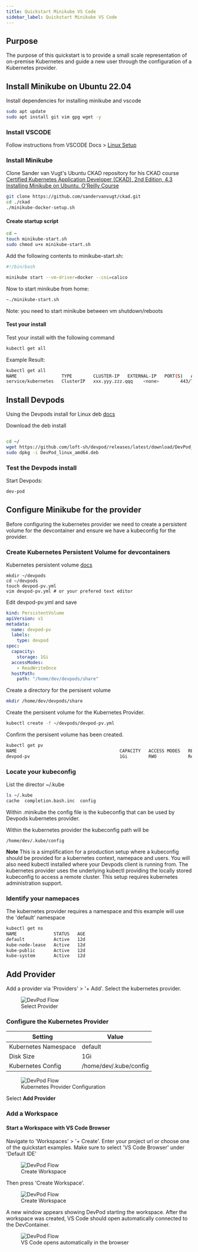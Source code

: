 ```yaml
---
title: Quickstart Minikube VS Code
sidebar_label: Quickstart Minikube VS Code
---
```




## Purpose

The purpose of this quickstart is to provide a small scale representation of on-premise Kubernetes and guide a new user through the configuration of a Kubernetes provider.

<SetupVirtualbox />

<VirtualboxUbuntu2204 />

## Install Minikube on Ubuntu 22.04

Install dependencies for installing minikube and vscode
```sh
sudo apt update
sudo apt install git vim gpg wget -y
```

### Install VSCODE

Follow instructions from VSCODE Docs > [Linux Setup](https://code.visualstudio.com/docs/setup/linux)

### Install Minikube

Clone Sander van Vugt's Ubuntu CKAD repository for his CKAD course [Certified Kubernetes Application Developer (CKAD), 2nd Edition, 4.3 Installing Minikube on Ubuntu. O'Reilly Course](https://learning.oreilly.com/videos/certified-kubernetes-application/9780137841509/9780137841509-CKAD_01_04_03/)

```sh
git clone https://github.com/sandervanvugt/ckad.git
cd ./ckad
./minikube-docker-setup.sh
```

#### Create startup script

```sh
cd ~
touch minikube-start.sh
sudo chmod u+x minikube-start.sh
```

Add the following contents to minikube-start.sh:

```bash
#!/bin/bash

minikube start --vm-driver=docker --cni=calico
```

Now to start minikube from home:

```sh
~./minikube-start.sh
```

Note: you need to start minikube between vm shutdown/reboots

#### Test your install

Test your install with the following command
```sh
kubectl get all
```

Example Result:
```sh
kubectl get all
NAME                 TYPE        CLUSTER-IP   EXTERNAL-IP   PORT(S)   AGE
service/kubernetes   ClusterIP   xxx.yyy.zzz.qqq    <none>        443/TCP   4d14h
```

## Install Devpods

Using the Devpods install for Linux deb [docs](https://devpod.sh/docs/getting-started/install)

Download the deb install

```sh

cd ~/
wget https://github.com/loft-sh/devpod/releases/latest/download/DevPod_linux_amd64.deb?_gl=1*76i3lz*_ga*MTczNjE4NzI1My4xNjkxNDQ1ODU1*_ga_4RQQZ3WGE9*MTY5MjY4MTU4NS45LjAuMTY5MjY4MTU4Ny41OC4wLjA. -O DevPod_linux_amd64.deb
sudo dpkg -i DevPod_linux_amd64.deb
```

### Test the Devpods install 

Start Devpods:

```sh
dev-pod
```

## Configure Minikube for the provider

Before configuring the kubernetes provider we need to create a persistent volume for the devcontainer and ensure we have a kubeconfig for the provider.

### Create Kubernetes Persistent Volume for devcontainers

Kubernetes persistent volume [docs](https://kubernetes.io/docs/concepts/storage/persistent-volumes/)

```
mkdir ~/devpods
cd ~/devpods
touch devpod-pv.yml
vim devpod-pv.yml # or your prefered text editor
```

Edit devpod-pv.yml and save
```yaml
kind: PersistentVolume
apiVersion: v1
metadata:
  name: devpod-pv
  labels:
    type: devpod
spec:
  capacity:
    storage: 1Gi
  accessModes:
    - ReadWriteOnce
  hostPath:
    path: "/home/dev/devpods/share"
```

Create a directory for the persisent volume

```sh
mkdir /home/dev/devpods/share
```

Create the persisent volume for the Kubernetes Provider.

```sh
kubectl create -f ~/devpods/devpod-pv.yml
```

Confirm the persisent volume has been created.

```sh
kubectl get pv
NAME                                       CAPACITY   ACCESS MODES   RECLAIM POLICY   STATUS      CLAIM   STORAGECLASS   REASON   AGE
devpod-pv                                  1Gi        RWO            Retain           Available                                   12d
```

### Locate your kubeconfig

List the director ~/.kube

```sh
ls ~/.kube
cache  completion.bash.inc  config
```

Within .minikube the config file is the kubeconfig that can be used by Devpods kubernetes provider.

Within the kubernetes provider the kubeconfig path will be

```
/home/dev/.kube/config
```

**Note**
This is a simplification for a production setup where a kubeconfig should be provided for a kubernetes context, namepace and users. You will also need kubectl installed where your Devpods client is running from. The kubernetes provider uses the underlying kubectl providing the locally stored kubeconfig to access a remote cluster. This setup requires kubernetes administration support.

### Identify your namepaces

The kubernetes provider requires a namespace and this example will use the 'default' namespace 

```sh
kubectl get ns
NAME              STATUS   AGE
default           Active   12d
kube-node-lease   Active   12d
kube-public       Active   12d
kube-system       Active   12d
```

## Add Provider

Add a provider via 'Providers' > '+ Add'. Select the kubernetes provider.

<figure>
  <img src="/docs/media/add-provider-1.png" alt="DevPod Flow" />
  <figcaption>Select Provider</figcaption>
</figure>


### Configure the Kubernetes Provider

| Setting | Value |
|---|---|
| Kubernetes Namespace | default |
| Disk Size | 1Gi |
| Kubernetes Config | /home/dev/.kube/config |

<figure>
  <img src="/docs/media/create-workspace-virtualbox-kubernetes-provider-configuration.png" alt="DevPod Flow" />
  <figcaption>Kubernetes Provider Configuration</figcaption>
</figure>

Select **Add Provider**

### Add a Workspace

#### Start a Workspace with VS Code Browser

Navigate to 'Workspaces' > '+ Create'. Enter your project url or choose one of the quickstart examples. Make sure to select 'VS Code Browser' under 'Default IDE'

<figure>
  <img src="/docs/media/create-workspace-virtualbox-workspace.png" alt="DevPod Flow" />
  <figcaption>Create Workspace</figcaption>
</figure>

Then press 'Create Workspace'.

<figure>
  <img src="/docs/media/create-workspace-virtualbox-workspace-create.png" alt="DevPod Flow" />
  <figcaption>Create Workspace</figcaption>
</figure>

A new window appears showing DevPod starting the workspace. After the workspace was created, VS Code should open automatically connected to the DevContainer.

<figure>
  <img src="/docs/media/create-workspace-vscode-browser-2.png" alt="DevPod Flow" />
  <figcaption>VS Code opens automatically in the browser</figcaption>
</figure>